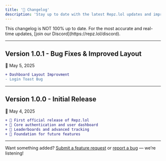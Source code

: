 ```yaml
---
title: '🚀 Changelog'
description: 'Stay up to date with the latest Repz.lol updates and improvements.'
---
```


<Warning>
  This changelog is NOT 100% up to date. For the most accurate and real-time updates, [join our Discord](https://repz.lol/discord).
</Warning>

---

## Version 1.0.1 - Bug Fixes & Improved Layout
📅 May 5, 2025

```diff
+ Dashboard Layout Improvment
- Login Toast Bug
```

---

## Version 1.0.0 - Initial Release
📅 May 4, 2025

```diff
+ 🎉 First official release of Repz.lol
+ 🔐 Core authentication and user dashboard
+ 💪 Leaderboards and advanced tracking
+ 🧪 Foundation for future features
```

---

Want something added? [Submit a feature request](https://repz.lol/discord) or [report a bug](https://repz.lol/discord) — we’re listening!